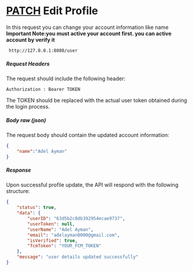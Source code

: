 # [PATCH](#endpoints) Edit Profile
In this request you can change your account information like name
**Important Note:you must active your account first. you can active account by verify it**
```
 http://127.0.0.1:8080/user
```
##### Request Headers

The request should include the following header:

```Authorization : Bearer TOKEN```

The TOKEN should be replaced with the actual user token obtained during the login process.

##### Body raw (json)

The request body should contain the updated account information:
```json
{
    "name":"Adel Ayman"
}
```
##### Response
Upon successful profile update, the API will respond with the following structure:

```json
{
    "status": true,
    "data": {
        "userID": "63d5b2c8db392954ecae9737",
        "userToken": null,
        "userName": "Adel Ayman",
        "email": "adelayman0000@gmail.com",
        "isVerified": true,
        "fcmToken": "YOUR_FCM_TOKEN"
    },
    "message": "user details updated successfully"
}
```